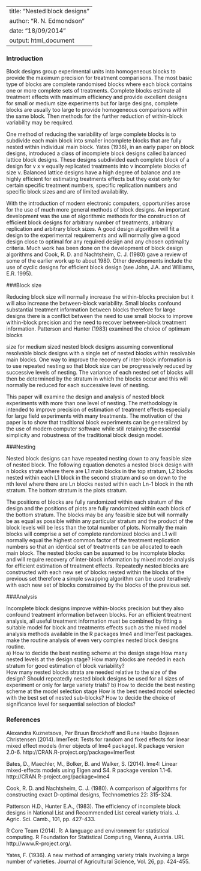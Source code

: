 <!--
%\VignetteEngine{knitr::knitr}
%\VignetteIndexEntry{An Introduction to the blocksdesign package}
-->
---
title: "Nested block designs"
author: "R. N. Edmondson"
date: "18/09/2014"
output: html_document
---


### Introduction 

Block designs group experimental units into homogeneous blocks to provide the maximum precision for treatment comparisons. The most basic type of blocks are complete randomised blocks where each block contains one or more complete sets of treatments. Complete blocks estimate all treatment effects with maximum efficiency and provide excellent designs for small or medium size experiments but for large designs, complete blocks are usually too large to provide homogeneous comparisons within the same block. Then methods for the further reduction of within-block variability may be required.

One method of reducing the variability of large complete blocks is to subdivide each main block into smaller incomplete blocks that are fully nested within individual main block.  Yates (1936), in an early paper on block designs, introduced a class of incomplete block designs called balanced lattice block designs. These designs subdivided each complete block of a design for v x v equally replicated treatments into v incomplete blocks of size v. Balanced lattice designs have a high degree of balance and are highly efficient for estimating treatments effects but they exist only for certain specific treatment numbers, specific replication numbers and specific block sizes and are of limited availability. 

With the introduction of modern electronic computers, opportunities arose for the use of much more general methods of block designs. An important development was the use of algorithmic methods for the construction of efficient block designs for arbitrary number of treatments, arbitrary replication and arbitrary block sizes. A good design algorithm will fit a design to the experimental requirements and will normally give a good design close to optimal for any required design and any chosen optimality criteria. Much work has been done on the development of block design algorithms and Cook, R. D. and Nachtsheim, C. J. (1980) gave a review of some of the earlier work up to about 1980. Other developments include the use of cyclic designs for efficient block design (see John, J.A. and Williams, E.R. 1995). 

###Block size


Reducing block size will normally increase the within-blocks precision but it will also increase the between-block variability. Small blocks confound substantial treatment information between blocks therefore for large designs there is a conflict between the need to use small blocks to improve within-block precision and the need to recover between-block treatment information. Patterson and Hunter (1983) examined the choice of optimum blocks


size for medium sized nested block designs assuming conventional resolvable block designs with a single set of nested blocks within resolvable main blocks. One way to improve the recovery of inter-block information is to use repeated nesting so that block size can be progressively reduced by successive levels of nesting. The variance of each nested set of blocks will then be determined by the stratum in which the blocks occur and this will normally be reduced for each successive level of nesting.  

This paper will examine the design and analysis of nested block experiments with more than one level of nesting. The methodology is intended to improve precision of estimation of treatment effects especially for large field experiments with many treatments. The motivation of the paper is to show that traditional block experiments can be generalized by the use of modern computer software while still retaining the essential simplicity and robustness of the traditional block design model. 

###Nesting

Nested block designs can have repeated nesting down to any feasible size of nested block. The following equation denotes a nested block design with n blocks strata where there are L1 main blocks in the top stratum, L2 blocks nested within each L1 block in the second stratum and so on down to the nth level where there are Ln blocks nested within each Ln-1 block in the nth stratum. The bottom stratum is the plots stratum.

The positions of blocks are fully randomized within each stratum of the design and the positions of plots are fully randomized within each block of the bottom stratum.
The blocks may be any feasible size but will normally be as equal as possible within any particular stratum and the product of the block levels will be less than the total number of plots. Normally the main blocks will comprise a set of complete randomized blocks and L1 will normally equal the highest common factor of the treatment replication numbers so that an identical set of treatments can be allocated to each main block. The nested blocks can be assumed to be incomplete blocks and will require recovery of inter-block information by mixed model analysis for efficient estimation of treatment effects. Repeatedly nested blocks are constructed with each new set of blocks nested within the blocks of the previous set therefore a simple swapping algorithm can be used iteratively with each new set of blocks constrained by the blocks of the previous set.

###Analysis

Incomplete block designs improve within-blocks precision but they also confound treatment information between blocks. For an efficient treatment analysis, all useful treatment information must be combined by fitting a suitable model for block and treatments effects such as the mixed model analysis methods available in the R packages lme4 and lmerTest packages.  make the routine analysis of even very complex nested block designs routine.  
a) How to decide the best nesting scheme at the design stage 
How many nested levels at the design stage? 
How many blocks are needed in each stratum for good estimation of block variability?   
How many nested blocks strata are needed relative to the size of the design?
Should repeatedly nested block designs be used for all sizes of experiment or only for large variety trials? 
b) How to decide the best nesting scheme at the model selection stage 
How is the best nested model selected with the best set of nested sub-blocks? 
How to decide the choice of significance level for sequential selection of blocks?


### References

Alexandra Kuznetsova, Per Bruun Brockhoff and Rune Haubo Bojesen Christensen (2014). lmerTest: Tests for random and fixed effects for linear mixed effect models (lmer objects of lme4 package). R package version 2.0-6. http://CRAN.R-project.org/package=lmerTest

Bates, D., Maechler, M., Bolker, B. and Walker, S. (2014). lme4: Linear mixed-effects models using Eigen and S4. R package version 1.1-6. http://CRAN.R-project.org/package=lme4

Cook, R. D. and Nachtsheim, C. J. (1980). A comparison of algorithms for constructing exact D-optimal designs, Technometrics 22: 315-324.

Patterson H.D., Hunter E.A., (1983). The efficiency of incomplete block designs in National List and Recommended List cereal variety trials. J. Agric. Sci. Camb., 101, pp. 427-433.

R Core Team (2014). R: A language and environment for statistical computing. R Foundation for Statistical Computing, Vienna, Austria. URL http://www.R-project.org/.

Yates, F. (1936). A new method of arranging variety trials involving a large number of varieties. Journal of Agricultural Science, Vol. 26, pp. 424-455.